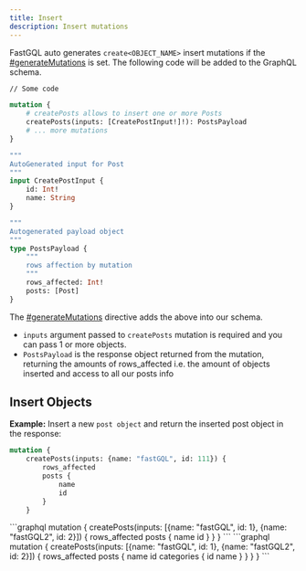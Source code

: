 ---
title: Insert
description: Insert mutations
---


FastGQL auto generates `create<OBJECT_NAME>` insert mutations if the [#generateMutations](../schema/directives#generatemutations "mention") is set. The following code will be added to the GraphQL schema.

```graphql
// Some code

mutation {
	# createPosts allows to insert one or more Posts
	createPosts(inputs: [CreatePostInput!]!): PostsPayload
	# ... more mutations
}

"""
AutoGenerated input for Post
"""
input CreatePostInput {
	id: Int!
	name: String
}

"""
Autogenerated payload object
"""
type PostsPayload {
	"""
	rows affection by mutation
	"""
	rows_affected: Int!
	posts: [Post]
}
```

The [#generateMutations](../schema/directives#generatemutations "mention") directive adds the above into our schema.

* `inputs` argument passed to `createPosts` mutation is required and you can pass 1 or more objects.
* `PostsPayload` is the response object returned from the mutation, returning the amounts of rows\_affected i.e. the amount of objects inserted and access to all our posts info

## Insert Objects

**Example:** Insert a new `post object` and return the inserted post object in the response:

<Tabs>
<TabItem label="Single Insert">

```graphql
mutation {
    createPosts(inputs: {name: "fastGQL", id: 111}) { 
        rows_affected 
        posts { 
            name 
            id 
        } 
    }
```
</TabItem>

<TabItem label="Multiple Insert" >
```graphql
mutation { 
    createPosts(inputs: [{name: "fastGQL", id: 1}, {name: "fastGQL2", id: 2}]) { 
        rows_affected 
        posts { 
            name 
            id 
        } 
    } 
}
```
</TabItem>

<TabItem label="Insert returning relation">
```graphql
mutation { 
    createPosts(inputs: [{name: "fastGQL", id: 1}, {name: "fastGQL2", id: 2}]) { 
        rows_affected 
        posts { 
            name 
            id
            categories {
                id
                name
            }
        } 
    } 
}
```
</TabItem>
</Tabs>

